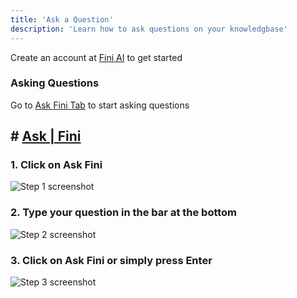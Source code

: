 ```yaml
---
title: 'Ask a Question'
description: 'Learn how to ask questions on your knowledgbase'
---
```


<Tip>Create an account at [Fini AI](https://app.usefini.com) to get started</Tip>

### Asking Questions

<Note>Go to [Ask Fini Tab](https://app.usefini.com/dashboard/ask) to start asking questions</Note>


## # [Ask | Fini](https://demo.usefini.com/dashboard/deploy)


### 1. Click on Ask Fini
![Step 1 screenshot](https://images.tango.us/workflows/5f1d4632-729b-46a8-b0dd-c41cfb072afe/steps/de599067-abca-4859-9663-73e054b43054/1f56a0c8-c803-473d-b084-213f355f46b0.png?crop=focalpoint&fit=crop&fp-x=0.1119&fp-y=0.3210&fp-z=1.9907&w=1200&blend-align=bottom&blend-mode=normal&blend-x=0&blend-w=1200&blend64=aHR0cHM6Ly9pbWFnZXMudGFuZ28udXMvc3RhdGljL21hZGUtd2l0aC10YW5nby13YXRlcm1hcmstdjIucG5n&mark-x=26&mark-y=353&m64=aHR0cHM6Ly9pbWFnZXMudGFuZ28udXMvc3RhdGljL2JsYW5rLnBuZz9tYXNrPWNvcm5lcnMmYm9yZGVyPTYlMkNGRjc0NDImdz00ODMmaD0xMDAmZml0PWNyb3AmY29ybmVyLXJhZGl1cz0xMA%3D%3D)


### 2. Type your question in the bar at the bottom
![Step 2 screenshot](https://images.tango.us/workflows/5f1d4632-729b-46a8-b0dd-c41cfb072afe/steps/f64852ee-662c-4480-8855-c188d7fb08e7/1c25207e-2637-4552-9395-90b6ae0184b5.png?crop=focalpoint&fit=crop&fp-x=0.5462&fp-y=0.9514&fp-z=1.3062&w=1200&blend-align=bottom&blend-mode=normal&blend-x=0&blend-w=1200&blend64=aHR0cHM6Ly9pbWFnZXMudGFuZ28udXMvc3RhdGljL21hZGUtd2l0aC10YW5nby13YXRlcm1hcmstdjIucG5n&mark-x=111&mark-y=721&m64=aHR0cHM6Ly9pbWFnZXMudGFuZ28udXMvc3RhdGljL2JsYW5rLnBuZz9tYXNrPWNvcm5lcnMmYm9yZGVyPTYlMkNGRjc0NDImdz05NzcmaD02NyZmaXQ9Y3JvcCZjb3JuZXItcmFkaXVzPTEw)


### 3. Click on Ask Fini or simply press Enter
![Step 3 screenshot](https://images.tango.us/workflows/5f1d4632-729b-46a8-b0dd-c41cfb072afe/steps/ff8ec161-6833-4f72-9ba2-52eeb667b834/737a1fbd-f94d-4e13-a765-52693385ad19.png?crop=focalpoint&fit=crop&fp-x=0.9270&fp-y=0.9514&fp-z=4.0000&w=1200&blend-align=bottom&blend-mode=normal&blend-x=0&blend-w=1200&blend64=aHR0cHM6Ly9pbWFnZXMudGFuZ28udXMvc3RhdGljL21hZGUtd2l0aC10YW5nby13YXRlcm1hcmstdjIucG5n&mark-x=551&mark-y=546&m64=aHR0cHM6Ly9pbWFnZXMudGFuZ28udXMvc3RhdGljL2JsYW5rLnBuZz9tYXNrPWNvcm5lcnMmYm9yZGVyPTYlMkNGRjc0NDImdz01OTgmaD0yMDUmZml0PWNyb3AmY29ybmVyLXJhZGl1cz0xMA%3D%3D)


<br/>

